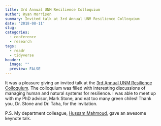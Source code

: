 ```yaml
---
title: 3rd Annual UNM Resilience Colloquium
author: Ryan Morrison
summary: Invited talk at 3rd Annual UNM Resilience Colloquium
date: '2018-08-11'
slug: 
categories:
  - conference
  - research
tags:
  - readr
  - tidyverse
header:
  image: ""
  preview: FALSE
---
```



It was a pleasure giving an invited talk at the [3rd Annual UNM Resilience Colloquium](http://res-ins.unm.edu). The colloquium was filled with interesting discussions of managing human and natural systems for resilience. I was able to meet up with my PhD advisor, Mark Stone, and eat too many green chiles! Thank you, Dr. Stone and Dr. Taha, for the invitation.

P.S. My department colleague, [Hussam Mahmoud](http://www.engr.colostate.edu/~hmahmoud/_), gave an awesome keynote talk.